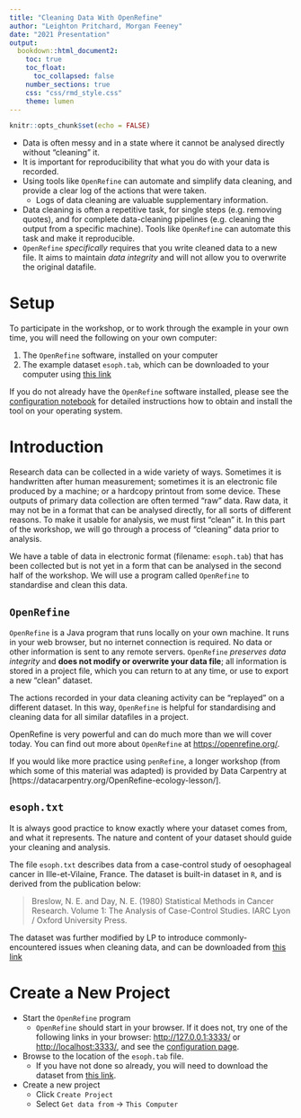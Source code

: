 ```yaml
---
title: "Cleaning Data With OpenRefine"
author: "Leighton Pritchard, Morgan Feeney"
date: "2021 Presentation"
output: 
  bookdown::html_document2:
    toc: true
    toc_float:
      toc_collapsed: false
    number_sections: true
    css: "css/rmd_style.css"
    theme: lumen
---
```


```r
knitr::opts_chunk$set(echo = FALSE)
```

<div id="summary">
- Data is often messy and in a state where it cannot be analysed directly without "cleaning" it.
- It is important for reproducibility that what you do with your data is recorded.
- Using tools like `OpenRefine` can automate and simplify data cleaning, and provide a clear log of the actions that were taken.
  - Logs of data cleaning are valuable supplementary information.
- Data cleaning is often a repetitive task, for single steps (e.g. removing quotes), and for complete data-cleaning pipelines (e.g. cleaning the output from a specific machine). Tools like `OpenRefine` can automate this task and make it reproducible.
- `OpenRefine` *specifically* requires that you write cleaned data to a new file. It aims to maintain *data integrity* and will not allow you to overwrite the original datafile.
</div>

# Setup

To participate in the workshop, or to work through the example in your own time, you will need the following on your own computer:

1. The `OpenRefine` software, installed on your computer
2. The example dataset `esoph.tab`, which can be downloaded to your computer using [this link](https://sipbs-compbiol.github.io/BM432/notebooks/data/esoph.tab)

<div id="note">
If you do not already have the `OpenRefine` software installed, please see the [configuration notebook](./configuration.html) for detailed instructions how to obtain and install the tool on your operating system.
</div>

# Introduction

Research data can be collected in a wide variety of ways. Sometimes it is handwritten after human measurement; sometimes it is an electronic file produced by a machine; or a hardcopy printout from some device. These outputs of primary data collection are often termed "raw" data. Raw data, it may not be in a format that can be analysed directly, for all sorts of different reasons. To make it usable for analysis, we must first "clean" it. In this part of the workshop, we will go through a process of "cleaning" data prior to analysis.

We have a table of data in electronic format (filename: `esoph.tab`) that has been collected but is not yet in a form that can be analysed in the second half of the workshop. We will use a program called `OpenRefine` to standardise and clean this data.

## `OpenRefine`

`OpenRefine` is a Java program that runs locally on your own machine. It runs in your web browser, but no internet connection is required. No data or other information is sent to any remote servers. `OpenRefine` *preserves data integrity* and **does not modify or overwrite your data file**; all information is stored in a project file, which you can return to at any time, or use to export a new "clean" dataset.

The actions recorded in your data cleaning activity can be "replayed" on a different dataset. In this way, `OpenRefine` is helpful for standardising and cleaning data for all similar datafiles in a project.

<div id="note">
OpenRefine is very powerful and can do much more than we will cover today. You can find out more about `OpenRefine` at [https://openrefine.org/](https://openrefine.org/).

If you would like more practice using `penRefine`, a longer workshop (from which some of this material was adapted) is provided by Data Carpentry at [https://datacarpentry.org/OpenRefine-ecology-lesson/].
<div>

## `esoph.txt`

<div id="warning">
It is always good practice to know exactly where your dataset comes from, and what it represents. The nature and content of your dataset should guide your cleaning and analysis.
</div>

The file `esoph.txt` describes data from a case-control study of oesophageal cancer in Ille-et-Vilaine, France. The dataset is built-in dataset in `R`, and is derived from the publication below:

> Breslow, N. E. and Day, N. E. (1980) Statistical Methods in Cancer Research. Volume 1: The Analysis of Case-Control Studies. IARC Lyon / Oxford University Press.

The dataset was further modified by LP to introduce commonly-encountered issues when cleaning data, and can be downloaded from [this link](https://sipbs-compbiol.github.io/BM432/notebooks/data/esoph.tab)

# Create a New Project

- Start the `OpenRefine` program
  - `OpenRefine` should start in your browser. If it does not, try one of the following links in your browser: [http://127.0.0.1:3333/](http://127.0.0.1:3333/) or [http://localhost:3333/](http://localhost:3333/), and see the [configuration page](https://sipbs-compbiol.github.io/BM432/notebooks/configuration.html).

- Browse to the location of the `esoph.tab` file.
  - If you have not done so already, you will need to download the dataset from [this link](https://sipbs-compbiol.github.io/BM432/notebooks/data/esoph.tab).

- Create a new project
  - Click `Create Project`
  - Select `Get data from` $\rightarrow$ `This Computer`
  